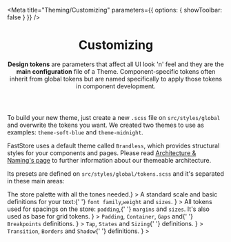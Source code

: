 

<Meta
  title="Theming/Customizing"
  parameters={{ options: { showToolbar: false } }}
/>

<header>

# Customizing

**Design tokens** are parameters that affect all UI look 'n' feel and they are the **main configuration** file of a Theme. Component-specific tokens often inherit from global tokens but are named specifically to apply those tokens in component development.

</header>

To build your new theme, just create a new `.scss` file on `src/styles/global` and overwrite the tokens you want. We created two themes to use as examples: `theme-soft-blue` and `theme-midnight`.

FastStore uses a default theme called `Brandless`, which provides structural styles for your components and pages. Please read <a href="../?path=/docs/theming-architecture-naming--page">Architecture & Naming's page</a> to further information about our themeable architecture.

Its presets are defined on `src/styles/global/tokens.scss` and it's separated in these main areas:

<SectionList grid="grid" classes="sbdocs-tokens-links">
  <SectionItem
    title="Colors"
    actionPath="../?path=/docs/global-tokens-colors--page"
    description={<>The store palette with all the tones needed.</>}
  >
    <FooterLinks />
  </SectionItem>
  <SectionItem
    title="Typography"
    actionPath="../?path=/docs/global-tokens-typography--page"
    description={
      <>
        A standard scale and basic definitions for your text:{' '}
        <code>font family</code>,<code>weight</code> and <code>sizes</code>.
      </>
    }
  >
    <IncentivesFooter />
  </SectionItem>
  <SectionItem
    title="Spacing"
    actionPath="../?path=/docs/global-tokens-spacing--page"
    description={
      <>
        All tokens used for spacings on the store: <code>padding</code>,{' '}
        <code>margins</code> and <code>sizes</code>. It's also used as base for
        grid tokens.
      </>
    }
  >
    <FooterLinks />
  </SectionItem>
  <SectionItem
    title="Grid & Layout"
    actionPath="../?path=/docs/global-tokens-grid-layout--page"
    description={
      <>
        <code>Padding</code>, <code>Container</code>, <code>Gaps</code> and{' '}
        <code>Breakpoints</code> definitions.
      </>
    }
  >
    <IncentivesFooter />
  </SectionItem>
  <SectionItem
    title="Interactive Controls"
    actionPath="../?path=/docs/global-tokens-interactive-controls--page"
    description={
      <>
        <code>Tap</code>, <code>States</code> and <code>Sizing</code>{' '}
        definitions.
      </>
    }
  >
    <FooterLinks />
  </SectionItem>
  <SectionItem
    title="Refinements"
    actionPath="../?path=/docs/global-tokens-refinements--page"
    description={
      <>
        <code>Transition</code>, <code>Borders</code> and <code>Shadow</code>{' '}
        definitions.
      </>
    }
  >
    <IncentivesFooter />
  </SectionItem>
</SectionList>
